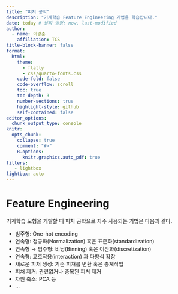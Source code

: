 ```yaml
---
title: "피처 공학"
description: "기계학습 Feature Engineering 기법을 학습합니다."
date: today # 날짜 설정: now, last-modified
author:
  - name: 이광춘
    affiliation: TCS
title-block-banner: false
format:
  html:
    theme: 
      - flatly
      - css/quarto-fonts.css
    code-fold: false
    code-overflow: scroll
    toc: true
    toc-depth: 3
    number-sections: true
    highlight-style: github    
    self-contained: false
editor_options: 
  chunk_output_type: console
knitr:
  opts_chunk: 
    collapse: true
    comment: "#>" 
    R.options:
      knitr.graphics.auto_pdf: true  
filters:
   - lightbox
lightbox: auto      
---
```


# Feature Engineering

기계학습 모형을 개발할 때 피처 공학으로 자주 사용되는 기법은 다음과 같다.

- 범주형: One-hot encoding
- 연속형: 정규화(Normalization) 혹은 표준화(standardization)
- 연속형 &rarr; 범주형: 비닝(Binning) 혹은 이산화(discretization)
- 연속형: 교호작용(interaction) 과 다항식 확장
- 새로운 피처 생성: 기존 피쳐를 변환 혹은 총계작업
- 피처 제거: 관련없거나 중복된 피쳐 제거
- 차원 축소: PCA 등
- ...




